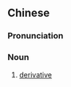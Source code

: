 {{also|导数}}
==Chinese==
{{zh-forms|s=导数}}

===Pronunciation===
{{zh-pron
|m=dǎoshù
|c=dou6 sou3
|cat=n
}}

===Noun===
{{zh-noun}}

# {{lb|zh|mathematics}} [[derivative]]